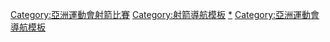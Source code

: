{{Navbox
|name = 亞洲運動會射箭比賽
|title = [[亞洲運動會射箭比賽]]
|listclass = hlist
|imageleft = [[File:Archery pictogram.svg|50px]]
|liststyle = padding-right:50px
|list1 =
* ''[[1962年亞洲運動會射箭比賽|1962]] (表演項目)''
* {{color|#A0A0A0|1966–1974}}
* [[1978年亞洲運動會射箭比賽|1978]]
* [[1982年亞洲運動會射箭比賽|1982]]
* [[1986年亞洲運動會射箭比賽|1986]]
* [[1990年亞洲運動會射箭比賽|1990]]
* [[1994年亞洲運動會射箭比賽|1994]]
* [[1998年亞洲運動會射箭比賽|1998]]
* [[2002年亞洲運動會射箭比賽|2002]]
* [[2006年亞洲運動會射箭比賽|2006]]
* [[2010年亞洲運動會射箭比賽|2010]]
* [[2014年亞洲運動會射箭比賽|2014]]
* [[2018年亞洲運動會射箭比賽|2018]]
|below = [[亞洲運動會射箭比賽獎牌得主列表|獎牌得主列表]] • [[亞洲運動會射箭紀錄列表|紀錄列表]]
}}<includeonly>[[Category:亞洲運動會射箭比賽]]</includeonly><noinclude>
{{collapsible option}}
[[Category:射箭導航模板]]
[[Category:亞洲運動會射箭比賽‎|*]]
[[Category:亞洲運動會導航模板]]
</noinclude>